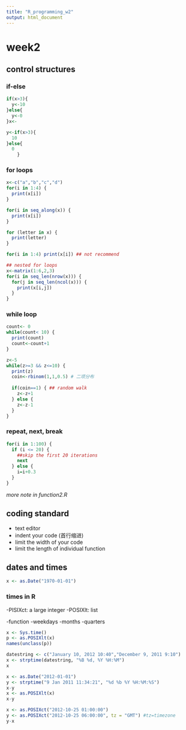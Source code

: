 ```yaml
---
title: "R_programming_w2"
output: html_document
---
```


# week2
## control structures

### if-else
```r
if(x>3){
  y<-10
}else{
  y<-0
}x<-
```

```r
y<-if(x>3){
  10
}else{
  0
    }
```


### for loops
```r
x<-c("a","b","c","d")
for(i in 1:4) {
  print(x[i])
}

for(i in seq_along(x)) {
  print(x[i])
}

for (letter in x) {
  print(letter)
}

for(i in 1:4) print(x[i]) ## not recommend

## nested for loops
x<-matrix(1:6,2,3)
for(i in seq_len(nrow(x))) {
  for(j in seq_len(ncol(x))) {
    print(x[i,j])
  }
}
```

### while loop
```r
count<- 0
while(count< 10) {
  print(count)
  count<-count+1
}

z<-5
while(z>=3 && z<=10) {
  print(z)
  coin<-rbinom(1,1,0.5) # 二项分布
  
  if(coin==1) { ## random walk
    z<-z+1
  } else {
    z<-z-1
  }
}
```

### repeat, next, break
```r
for(i in 1:100) {
  if (i <= 20) {
    ##skip the first 20 iterations
    next
  } else {
    i=i+0.3
  }
}
```

*more note in function2.R*

## coding standard
- text editor
- indent your code (首行缩进)
- limit the width of your code
- limit the length of individual function

## dates and times
```r
x <- as.Date("1970-01-01")
```

### times in R
-PISIXct: a large integer
-POSIXlt: list 

-function
    -weekdays
    -months
    -quarters
```r
x <- Sys.time()
p <- as.POSIXlt(x)
names(unclass(p))
```

```r
datestring <- c("January 10, 2012 10:40","December 9, 2011 9:10")
x <- strptime(datestring, "%B %d, %Y %H:%M")
x
```

```r
x <- as.Date("2012-01-01")
y <- strptime("9 Jan 2011 11:34:21", "%d %b %Y %H:%M:%S")
x-y
x <- as.POSIXlt(x)
x-y
```

```r
x <- as.POSIXct("2012-10-25 01:00:00")
y <- as.POSIXct("2012-10-25 06:00:00", tz = "GMT") #tz=timezone
y-x
```